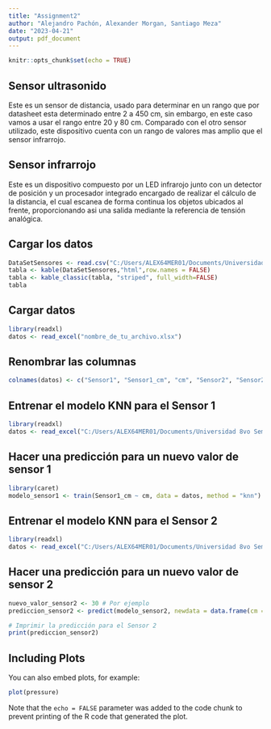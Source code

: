 ```yaml
---
title: "Assignment2"
author: "Alejandro Pachón, Alexander Morgan, Santiago Meza"
date: "2023-04-21"
output: pdf_document
---
```


```r
knitr::opts_chunk$set(echo = TRUE)
```

## Sensor ultrasonido

Este es un sensor de distancia, usado para determinar en un rango que por datasheet esta determinado entre 2 a 450 cm, sin embargo, en este caso vamos a usar el rango entre 20 y 80 cm. Comparado con el otro sensor utilizado, este dispositivo cuenta con un rango de valores mas amplio que el sensor infrarrojo.

## Sensor infrarrojo

Este es un dispositivo compuesto por un LED infrarojo junto con un detector de posición y un procesador integrado encargado de realizar el cálculo de la distancia, el cual escanea de forma continua los objetos ubicados al frente, proporcionando asi una salida mediante la referencia de tensión analógica.

## Cargar los datos

```r
DataSetSensores <- read.csv("C:/Users/ALEX64MER01/Documents/Universidad 8vo Semestre/Area Electrónica/Proyecto adquisición de datos/150.csv")
tabla <- kable(DataSetSensores,"html",row.names = FALSE) 
tabla <- kable_classic(tabla, "striped", full_width=FALSE)
tabla

```

## Cargar datos

```r
library(readxl)
datos <- read_excel("nombre_de_tu_archivo.xlsx")

```

## Renombrar las columnas

```r
colnames(datos) <- c("Sensor1", "Sensor1_cm", "cm", "Sensor2", "Sensor2_cm")
```

## Entrenar el modelo KNN para el Sensor 1

```r
library(readxl)
datos <- read_excel("C:/Users/ALEX64MER01/Documents/Universidad 8vo Semestre/Area Electrónica/Proyecto adquisición de datos/150.xlsx")
```

## Hacer una predicción para un nuevo valor de sensor 1

```r
library(caret)
modelo_sensor1 <- train(Sensor1_cm ~ cm, data = datos, method = "knn")
```

## Entrenar el modelo KNN para el Sensor 2

```r
library(readxl)
datos <- read_excel("C:/Users/ALEX64MER01/Documents/Universidad 8vo Semestre/Area Electrónica/Proyecto adquisición de datos/150.xlsx")
```

## Hacer una predicción para un nuevo valor de sensor 2
 
```r
nuevo_valor_sensor2 <- 30 # Por ejemplo
prediccion_sensor2 <- predict(modelo_sensor2, newdata = data.frame(cm = nuevo_valor_sensor2))

# Imprimir la predicción para el Sensor 2
print(prediccion_sensor2)
``` 
 
## Including Plots

You can also embed plots, for example:

```r
plot(pressure)
```

Note that the `echo = FALSE` parameter was added to the code chunk to prevent printing of the R code that generated the plot.
